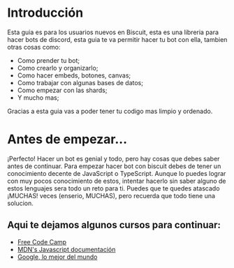 # Introducción

Esta guia es para los usuarios nuevos en Biscuit, esta es una libreria para hacer bots de discord, esta guia te va permitir hacer tu bot con ella, tambien otras cosas como:

- Como prender tu bot;
- Como crearlo y organizarlo;
- Como hacer embeds, botones, canvas;
- Como trabajar con algunas bases de datos;
- Como empezar con las shards;
- Y mucho mas;

Gracias a esta guia vas a poder tener tu codigo mas limpio y ordenado.

# Antes de empezar...

¡Perfecto! Hacer un bot es genial y todo, pero hay cosas que debes saber antes de continuar. Para empezar hacer bot con biscuit debes de tener un conocimiento decente de JavaScript o TypeScript. Aunque lo puedes lograr con muy pocos conocimiento de estos, intentar hacerlo sin saber alguno de estos lenguajes sera todo un reto para ti. Puedes que te quedes atascado ¡MUCHAS! veces (enserio, MUCHAS), pero recuerda que todo tiene una solucion.

## Aqui te dejamos algunos cursos para continuar:
- [Free Code Camp](https://www.freecodecamp.org/espanol/learn/javascript-algorithms-and-data-structures/)
- [MDN's Javascript documentación](https://developer.mozilla.org/en-US/docs/Web/JavaScript)
- [Google, lo mejor del mundo](https://google.com/)